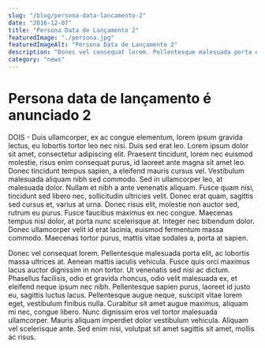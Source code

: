 ```yaml
---
slug: "/blog/persona-data-lancamento-2"
date: "2016-12-07"
title: "Persona Data de Lançamento 2"
featuredImage: "./persona.jpg"
featuredImageAlt: "Persona Data de Lançamento 2"
description: "Donec vel consequat lorem. Pellentesque malesuada porta elit, ac lobortis massa ultrices at. Aenean mattis iaculis vehicula. Fusce quis orci maximus lacus auctor dignissim in non tortor."
category: "news"
---
```


# Persona data de lançamento é anunciado 2

DOIS - Duis ullamcorper, ex ac congue elementum, lorem ipsum gravida lectus, eu lobortis tortor leo nec nisi. Duis sed erat leo. Lorem ipsum dolor sit amet, consectetur adipiscing elit. Praesent tincidunt, lorem nec euismod molestie, risus enim consequat purus, id laoreet ante magna sit amet leo. Donec tincidunt tempus sapien, a eleifend mauris cursus vel. Vestibulum malesuada aliquam nibh sed commodo. Sed in ullamcorper leo, at malesuada dolor. Nullam et nibh a ante venenatis aliquam. Fusce quam nisi, tincidunt sed libero nec, sollicitudin ultricies velit. Donec erat quam, sagittis sed cursus et, varius at urna. Donec risus elit, molestie non auctor sed, rutrum eu purus. Fusce faucibus maximus ex nec congue. Maecenas tempus nisl dolor, at porta nunc scelerisque at. Integer nec bibendum dolor. Donec ullamcorper velit id erat lacinia, euismod fermentum massa commodo. Maecenas tortor purus, mattis vitae sodales a, porta at sapien.

Donec vel consequat lorem. Pellentesque malesuada porta elit, ac lobortis massa ultrices at. Aenean mattis iaculis vehicula. Fusce quis orci maximus lacus auctor dignissim in non tortor. Ut venenatis sed nisi ac dictum. Phasellus facilisis, odio et gravida rhoncus, odio velit malesuada ex, et eleifend neque ipsum nec nibh. Pellentesque sapien purus, laoreet id justo eu, sagittis luctus lacus. Pellentesque augue neque, suscipit vitae lorem eget, vestibulum finibus nulla. Curabitur sit amet augue maximus, aliquam mi nec, congue libero. Nunc dignissim eros vel tortor malesuada ullamcorper. Mauris aliquam imperdiet dolor vestibulum vehicula. Aliquam vel scelerisque ante. Sed enim nisi, volutpat sit amet sagittis sit amet, mollis ac risus.
